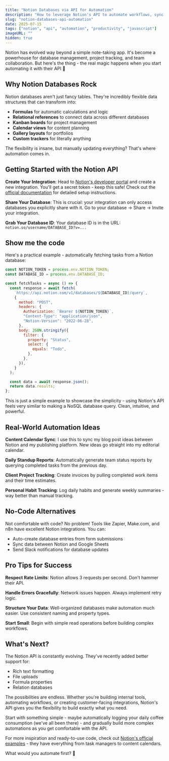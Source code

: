 ```yaml
---
title: "Notion Databases via API for Automation"
description: "How to leverage Notion's API to automate workflows, sync data, and build powerful integrations with your favorite productivity tool."
slug: "notion-databases-api-automation"
date: 2025-07-15
tags: ["notion", "api", "automation", "productivity", "javascript"]
imageURL: ""
hidden: true
---
```


Notion has evolved way beyond a simple note-taking app. It's become a powerhouse for database management, project tracking, and team collaboration. But here's the thing - the real magic happens when you start automating it with their API 🎯

## Why Notion Databases Rock

Notion databases aren't just fancy tables. They're incredibly flexible data structures that can transform into:

- **Formulas** for automatic calculations and logic
- **Relational references** to connect data across different databases
- **Kanban boards** for project management
- **Calendar views** for content planning
- **Gallery layouts** for portfolios
- **Custom trackers** for literally anything

The flexibility is insane, but manually updating everything? That's where automation comes in.

## Getting Started with the Notion API

**Create Your Integration**: Head to [Notion's developer portal](https://www.notion.so/my-integrations) and create a new integration. You'll get a secret token - keep this safe! Check out the [official documentation](https://developers.notion.com/docs/getting-started) for detailed setup instructions.

**Share Your Database**: This is crucial: your integration can only access databases you explicitly share with it. Go to your database → Share → Invite your integration.

**Grab Your Database ID**: Your database ID is in the URL: `notion.so/username/DATABASE_ID?v=...`

## Show me the code

Here's a practical example - automatically fetching tasks from a Notion database:

```javascript
const NOTION_TOKEN = process.env.NOTION_TOKEN;
const DATABASE_ID = process.env.DATABASE_ID;

const fetchTasks = async () => {
  const response = await fetch(
    `https://api.notion.com/v1/databases/${DATABASE_ID}/query`,
    {
      method: "POST",
      headers: {
        Authorization: `Bearer ${NOTION_TOKEN}`,
        "Content-Type": "application/json",
        "Notion-Version": "2022-06-28",
      },
      body: JSON.stringify({
        filter: {
          property: "Status",
          select: {
            equals: "Todo",
          },
        },
      }),
    }
  );

  const data = await response.json();
  return data.results;
};
```

This is just a simple example to showcase the simplicity - using Notion's API feels very similar to making a NoSQL database query. Clean, intuitive, and powerful.

## Real-World Automation Ideas

**Content Calendar Sync**: I use this to sync my blog post ideas between Notion and my publishing platform. New ideas go straight into my editorial calendar.

**Daily Standup Reports**: Automatically generate team status reports by querying completed tasks from the previous day.

**Client Project Tracking**: Create invoices by pulling completed work items and their time estimates.

**Personal Habit Tracking**: Log daily habits and generate weekly summaries - way better than manual tracking.

## No-Code Alternatives

Not comfortable with code? No problem! Tools like Zapier, Make.com, and n8n have excellent Notion integrations. You can:

- Auto-create database entries from form submissions
- Sync data between Notion and Google Sheets
- Send Slack notifications for database updates

## Pro Tips for Success

**Respect Rate Limits**: Notion allows 3 requests per second. Don't hammer their API.

**Handle Errors Gracefully**: Network issues happen. Always implement retry logic.

**Structure Your Data**: Well-organized databases make automation much easier. Use consistent naming and property types.

**Start Small**: Begin with simple read operations before building complex workflows.

## What's Next?

The Notion API is constantly evolving. They've recently added better support for:

- Rich text formatting
- File uploads
- Formula properties
- Relation databases

The possibilities are endless. Whether you're building internal tools, automating workflows, or creating customer-facing integrations, Notion's API gives you the flexibility to build exactly what you need.

Start with something simple - maybe automatically logging your daily coffee consumption (we've all been there) - and gradually build more complex automations as you get comfortable with the API.

For more inspiration and ready-to-use code, check out [Notion's official examples](https://developers.notion.com/page/examples) - they have everything from task managers to content calendars.

What would you automate first? 🚀
